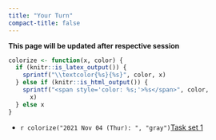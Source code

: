```yaml
---
title: "Your Turn"
compact-title: false
---
```


**This page will be updated after respective session**

```r
colorize <- function(x, color) {
  if (knitr::is_latex_output()) {
    sprintf("\\textcolor{%s}{%s}", color, x)
  } else if (knitr::is_html_output()) {
    sprintf("<span style='color: %s;'>%s</span>", color,
      x)
  } else x
}
```

- `r colorize("2021 Nov 04 (Thur): ", "gray")`[Task set 1](task_set1.html)
